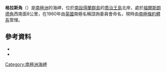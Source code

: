 {{coord|61|56|S|58|12|W|source:GNIS|display=title}}

'''格拉斯角'''（{{lang-en|Glass Point}}）是[[南極洲|南極洲]]的海岬，位於[[南設得蘭群島|南設得蘭群島]]的[[喬治王島|喬治王島]]北岸，處於[[福爾斯朗德角|福爾斯朗德角]]西南面8公里，在1960年由[[英國|英國]]南極名稱諮詢委員會命名，現時由[[南極條約體系|南極條約體系]]管理。

==參考資料==
*{{cite gnis | type = antarid | id = 5735| name = Glass Point | accessdate = 2012-04-26}}
*{{usgs-gazetteer|id=5735}}

{{Antarctica-geo-stub}}
[[Category:南極洲海岬|Category:南極洲海岬]]